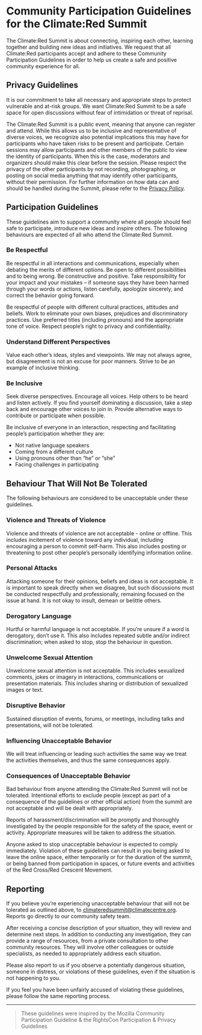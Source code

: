 # Community Participation Guidelines for the Climate:Red Summit

The Climate:Red Summit is about connecting, inspiring each other, learning together and building new ideas and initiatives. We request that all Climate:Red participants accept and adhere to these Community Participation Guidelines in order to help us create a safe and positive community experience for all.

## Privacy Guidelines

It is our commitment to take all necessary and appropriate steps to protect vulnerable and at-risk groups. We want Climate:Red Summit to be a safe space for open discussions without fear of intimidation or threat of reprisal.

The Climate:Red Summit is a public event, meaning that anyone can register and attend. While this allows us to be inclusive and representative of diverse voices, we recognize also potential implications this may have for participants who have taken risks to be present and participate.
Certain sessions may allow participants and other members of the public to view the identity of participants. When this is the case, moderators and organizers should make this clear before the session.
Please respect the privacy of the other participants by not recording, photographing, or posting on social media anything that may identify other participants, without their permission.
For further information on how data can and should be handled during the Summit, please refer to the [Privacy Policy](/privacy).

## Participation Guidelines

These guidelines aim to support a community where all people should feel safe to participate, introduce new ideas and inspire others. The following behaviours are expected of all who attend the Climate:Red Summit.

### Be Respectful

Be respectful in all interactions and communications, especially when debating the merits of different options. Be open to different possibilities and to being wrong. Be constructive and positive. Take responsibility for your impact and your mistakes – if someone says they have been harmed through your words or actions, listen carefully, apologize sincerely, and correct the behavior going forward.

Be respectful of people with different cultural practices, attitudes and beliefs. Work to eliminate your own biases, prejudices and discriminatory practices. Use preferred titles (including pronouns) and the appropriate tone of voice. Respect people’s right to privacy and confidentiality.

### Understand Different Perspectives

Value each other’s ideas, styles and viewpoints. We may not always agree, but disagreement is not an excuse for poor manners. Strive to be an example of inclusive thinking.

### Be Inclusive

Seek diverse perspectives. Encourage all voices. Help others to be heard and listen actively. If you find yourself dominating a discussion, take a step back and encourage other voices to join in. Provide alternative ways to contribute or participate when possible.

Be inclusive of everyone in an interaction, respecting and facilitating people’s participation whether they are:

- Not native language speakers
- Coming from a different culture
- Using pronouns other than “he” or “she”
- Facing challenges in participating

## Behaviour That Will Not Be Tolerated

The following behaviours are considered to be unacceptable under these guidelines.

### Violence and Threats of Violence

Violence and threats of violence are not acceptable - online or offline. This includes incitement of violence toward any individual, including encouraging a person to commit self-harm. This also includes posting or threatening to post other people’s personally identifying information online.

### Personal Attacks

Attacking someone for their opinions, beliefs and ideas is not acceptable. It is important to speak directly when we disagree, but such discussions must be conducted respectfully and professionally, remaining focused on the issue at hand. It is not okay to insult, demean or belittle others.

### Derogatory Language

Hurtful or harmful language is not acceptable. If you’re unsure if a word is derogatory, don’t use it. This also includes repeated subtle and/or indirect discrimination; when asked to stop, stop the behaviour in question.

### Unwelcome Sexual Attention

Unwelcome sexual attention is not acceptable. This includes sexualized comments, jokes or imagery in interactions, communications or presentation materials. This includes sharing or distribution of sexualized images or text.

### Disruptive Behavior

Sustained disruption of events, forums, or meetings, including talks and presentations, will not be tolerated.

### Influencing Unacceptable Behavior

We will treat influencing or leading such activities the same way we treat the activities themselves, and thus the same consequences apply.

### Consequences of Unacceptable Behavior

Bad behaviour from anyone attending the Climate:Red Summit will not be tolerated. Intentional efforts to exclude people (except as part of a consequence of the guidelines or other official action) from the summit are not acceptable and will be dealt with appropriately.

Reports of harassment/discrimination will be promptly and thoroughly investigated by the people responsible for the safety of the space, event or activity. Appropriate measures will be taken to address the situation.

Anyone asked to stop unacceptable behaviour is expected to comply immediately. Violation of these guidelines can result in you being asked to leave the online space, either temporarily or for the duration of the summit, or being banned from participation in spaces, or future events and activities of the Red Cross/Red Crescent Movement.

## Reporting

If you believe you’re experiencing unacceptable behaviour that will not be tolerated as outlined above, to climateredsummit@climatecentre.org. Reports go directly to our community safety team.

After receiving a concise description of your situation, they will review and determine next steps. In addition to conducting any investigation, they can provide a range of resources, from a private consultation to other community resources. They will involve other colleagues or outside specialists, as needed to appropriately address each situation.

Please also report to us if you observe a potentially dangerous situation, someone in distress, or violations of these guidelines, even if the situation is not happening to you.

If you feel you have been unfairly accused of violating these guidelines, please follow the same reporting process.

---

> These guidelines were inspired by the Mozilla Community Participation Guideline & the RightsCon Participation & Privacy Guidelines
